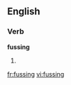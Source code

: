 ==English==

===Verb===
'''fussing'''

# {{present participle of|fuss}}

[[fr:fussing]]
[[vi:fussing]]